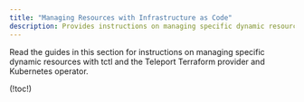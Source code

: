 ```yaml
---
title: "Managing Resources with Infrastructure as Code"
description: Provides instructions on managing specific dynamic resources with tctl and the Teleport Terraform provider and Kubernetes operator.
---
```


Read the guides in this section for instructions on managing specific dynamic
resources with tctl and the Teleport Terraform provider and Kubernetes operator.

(!toc!)
